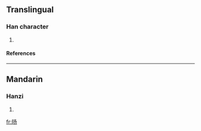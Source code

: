 {{see|暘}}

==Translingual==
===Han character===
{{Han char|rn=72|rad=日|as=03|sn=7|four=|canj=日弓尸竹 (ANSH)}}
# {{defn|Han|sort=日03}}
====References====
{{Han ref|kx=0490.221|hdz=21488.010|uh=65F8|ud=26104}}

----
==Mandarin==
===Hanzi===
{{cmn-hanzi|tra=暘|pin=[[yáng]] ([[yang2]])|wg=yang<sup>2</sup>}}
# {{defn|Mandarin}}

[[fr:旸]]